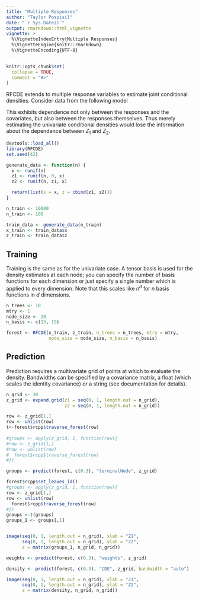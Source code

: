 ```yaml
---
title: "Multiple Responses"
author: "Taylor Pospisil"
date: "`r Sys.Date()`"
output: rmarkdown::html_vignette
vignette: >
  %\VignetteIndexEntry{Multiple Responses}
  %\VignetteEngine{knitr::rmarkdown}
  %\VignetteEncoding{UTF-8}
---
```


```r
knitr::opts_chunk$set(
  collapse = TRUE,
  comment = "#>"
)
```

RFCDE extends to multiple response variables to estimate joint
conditional densities. Consider data from the following model

\begin{eqnarray}
X &\sim& U(0, 1) \\
Z_{1} &\sim& U(0, X) \\
Z_{2} &\sim& U(X, Z_{1})
\end{eqnarray}

This exhibits dependence not only between the responses and the
covariates, but also between the responses themselves. Thus merely
estimating the univariate conditional densities would lose the
information about the dependence between $Z_{1}$ and $Z_{2}$.

```r
devtools::load_all()
library(RFCDE)
set.seed(42)

generate_data <- function(n) {
  x <- runif(n)
  z1 <- runif(n, 0, x)
  z2 <- runif(n, z1, x)

  return(list(x = x, z = cbind(z1, z2)))
}

n_train <- 10000
n_train <- 100

train_data <- generate_data(n_train)
x_train <- train_data$x
z_train <- train_data$z
```

## Training

Training is the same as for the univariate case. A tensor basis is
used for the density estimates at each node; you can specify the
number of basis functions for each dimension or just specify a single
number which is applied to every dimension. Note that this scales like
$n^d$ for $n$ basis functions in $d$ dimensions.

```r
n_trees <- 10
mtry <- 1
node_size <- 20
n_basis <- c(15, 15)

forest <- RFCDE(x_train, z_train, n_trees = n_trees, mtry = mtry,
                node_size = node_size, n_basis = n_basis)
```

## Prediction

Prediction requires a multivariate grid of points at which to evaluate
the density. Bandwidths can be specified by a covariance matrix, a
float (which scales the identity covariance) or a string (see
documentation for details).
```r
n_grid <- 30
z_grid <- expand.grid(z1 = seq(0, 1, length.out = n_grid),
                      z2 = seq(0, 1, length.out = n_grid))
```

```r
row <- z_grid[1,]
row <- unlist(row)
t<-forest$rcpp$traverse_forest(row)
  
#groups <- apply(z_grid, 1, function(row){
#row <- z_grid[1,]
#row <- unlist(row)
#  forest$rcpp$traverse_forest(row)
#})
```

```r
groups <- predict(forest, c(0.3), "terminalNode", z_grid)

forest$rcpp$set_leaves_id()
#groups <- apply(z_grid, 1, function(row){
row <- z_grid[1,]
row <- unlist(row)
  forest$rcpp$traverse_forest(row)
#})
groups <-t(groups)
groups_1 <- groups[,1]


image(seq(0, 1, length.out = n_grid), xlab = "Z1",
      seq(0, 1, length.out = n_grid), ylab = "Z2",
      z = matrix(groups_1, n_grid, n_grid))
```

```r
weights <- predict(forest, c(0.3), "weights", z_grid)
```


```r

density <- predict(forest, c(0.3), "CDE", z_grid, bandwidth = "auto")

image(seq(0, 1, length.out = n_grid), xlab = "Z1",
      seq(0, 1, length.out = n_grid), ylab = "Z2",
      z = matrix(density, n_grid, n_grid))
```